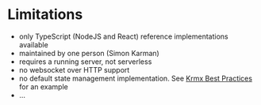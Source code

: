 # Limitations
- only TypeScript (NodeJS and React) reference implementations available
- maintained by one person (Simon Karman)
- requires a running server, not serverless
- no websocket over HTTP support
- no default state management implementation. See [Krmx Best Practices](https://github.com/simonkarman/krmx-best-practices) for an example
- ...
